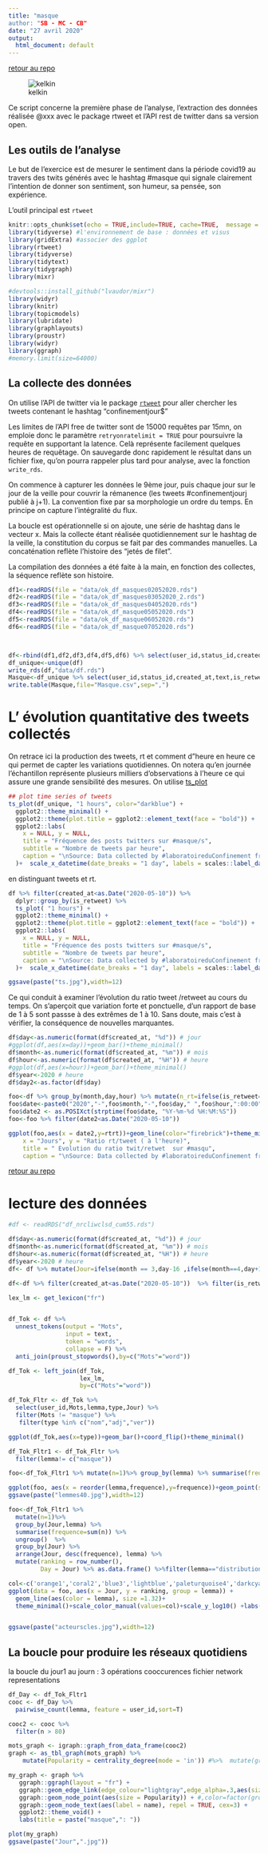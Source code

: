 ```yaml
---
title: "masque
author: "SB - MC - CB"
date: "27 avril 2020"
output:
  html_document: default
---
```

[retour au repo](https://github.com/BenaventC/BarometreConfinement)

![kelkin](kelkin.png)


Ce script concerne la première phase de l'analyse, l'extraction des données réalisée @xxx  avec le package rtweet et l'API rest de twitter dans sa version open.



## Les outils de l'analyse

Le but de l'exercice est de mesurer le sentiment dans la période covid19 au travers des twits générés avec le hashtag #masque qui signale clairement l'intention de donner son sentiment, son humeur, sa pensée, son expérience. 

L'outil principal est `rtweet`


```r
knitr::opts_chunk$set(echo = TRUE,include=TRUE, cache=TRUE,  message = FALSE, warning=FALSE)
library(tidyverse) #l'environnement de base : données et visus
library(gridExtra) #associer des ggplot
library(rtweet)
library(tidyverse)
library(tidytext)
library(tidygraph)
library(mixr)

#devtools::install_github("lvaudor/mixr")
library(widyr)
library(knitr)
library(topicmodels)
library(lubridate)
library(graphlayouts)
library(proustr)
library(widyr)
library(ggraph)
#memory.limit(size=64000)
```

## La collecte des données

On utilise l'API de twitter via le package [`rtweet`](https://rtweet.info/articles/intro.html) pour aller chercher les tweets contenant le hashtag "confinementjour$" 

Les limites de l'API free de twitter sont de 15000 requêtes par 15mn, on emploie donc le paramètre `retryonratelimit = TRUE` pour poursuivre la requête en supportant la latence. Celà représente facilement quelques heures de requêtage. On sauvegarde donc rapidement le résultat dans un fichier fixe, qu'on pourra rappeler plus tard pour analyse, avec la fonction `write_rds`.

On commence à capturer les données le 9ème jour, puis chaque jour sur le jour de la veille pour couvrir la rémanence (les tweets #confinementjourj publié à j+1). La convention fixe par sa morphologie un ordre du temps. En principe on capture l'intégralité du flux.

La boucle est opérationnelle si on ajoute, une série de hashtag dans le vecteur x. Mais la collecte étant réalisée quotidiennement sur le hashtag de la veille, la constitution du corpus se fait par des commandes manuelles. La concaténation reflète l'histoire des "jetés de filet".



La compilation des données a été faite à la main, en fonction des collectes, la séquence reflète son histoire.

```r

df1<-readRDS(file = "data/ok_df_masques02052020.rds")
df2<-readRDS(file = "data/ok_df_masques03052020_2.rds")
df3<-readRDS(file = "data/ok_df_masques04052020.rds")
df4<-readRDS(file = "data/ok_df_masque05052020.rds")
df5<-readRDS(file = "data/ok_df_masque06052020.rds")
df6<-readRDS(file = "data/ok_df_masque07052020.rds")



df<-rbind(df1,df2,df3,df4,df5,df6) %>% select(user_id,status_id,created_at,screen_name,text,quoted_text,quoted_status_id,source,display_text_width,is_quote,is_retweet,favorite_count,retweet_count,quote_count,reply_count, media_type, lang,  country, country_code, name,location, description, place_name,friends_count, followers_count,statuses_count,listed_count, favourites_count, account_created_at, verified,hashtags,mentions_screen_name)
df_unique<-unique(df)
write_rds(df,"data/df.rds")
Masque<-df_unique %>% select(user_id,status_id,created_at,text,is_retweet,favourites_count,retweet_count,quote_count,reply_count)
write.table(Masque,file="Masque.csv",sep=",")
```

# L' évolution quantitative des tweets collectés

On retrace ici la production des tweets, rt et comment d"heure en heure ce qui permet de capter les variations quotidiennes. On notera qu'en journée l'échantillon représente plusieurs milliers d'observations à l'heure ce qui assure une grande sensibilité des mesures. On utilise [ts_plot](https://cran.r-project.org/web/packages/TSstudio/vignettes/Plotting_Time_Series.html)

```r
## plot time series of tweets
ts_plot(df_unique, "1 hours", color="darkblue") +
  ggplot2::theme_minimal() +
  ggplot2::theme(plot.title = ggplot2::element_text(face = "bold")) +
  ggplot2::labs(
    x = NULL, y = NULL,
    title = "Fréquence des posts twitters sur #masque/s",
    subtitle = "Nombre de tweets par heure",
    caption = "\nSource: Data collected by #laboratoireduConfinement from Twitter's REST API via rtweet"
  )+  scale_x_datetime(date_breaks = "1 day", labels = scales::label_date_short())
```

 en distinguant tweets et rt.
 
```r
df %>% filter(created_at<as.Date("2020-05-10")) %>%
  dplyr::group_by(is_retweet) %>%
  ts_plot( "1 hours") +
  ggplot2::theme_minimal() +
  ggplot2::theme(plot.title = ggplot2::element_text(face = "bold")) +
  ggplot2::labs(
    x = NULL, y = NULL,
    title = "Fréquence des posts twitters sur #masque/s",
    subtitle = "Nombre de tweets par heure",
    caption = "\nSource: Data collected by #laboratoireduConfinement from Twitter's REST API via rtweet"
  )+  scale_x_datetime(date_breaks = "1 day", labels = scales::label_date_short())

ggsave(paste("ts.jpg"),width=12)

```

Ce qui conduit à examiner l'évolution du ratio tweet /retweet au cours du temps. On s'aperçoit que variation forte et ponctuelle, d'un rapport de base de 1 à 5 sont passse à des extrêmes de 1 à 10. Sans doute, mais c'est à vérifier, la conséquence de nouvelles marquantes.

```r
df$day<-as.numeric(format(df$created_at, "%d")) # jour
#ggplot(df,aes(x=day))+geom_bar()+theme_minimal()
df$month<-as.numeric(format(df$created_at, "%m")) # mois
df$hour<-as.numeric(format(df$created_at, "%H")) # heure
#ggplot(df,aes(x=hour))+geom_bar()+theme_minimal()
df$year<-2020 # heure
df$day2<-as.factor(df$day)

foo<-df %>% group_by(month,day,hour) %>% mutate(n_rt=ifelse(is_retweet==TRUE,1,0),n_tw=ifelse(is_retweet==TRUE,0,1)) %>%summarise(n_rt=sum(n_rt),n_tw=sum(n_tw)) %>% mutate(rtrt=n_rt/n_tw)
foo$date<-paste0("2020","-",foo$month,"-",foo$day," ",foo$hour,":00:00")
foo$date2 <- as.POSIXct(strptime(foo$date, "%Y-%m-%d %H:%M:%S"))
foo<-foo %>% filter(date2<as.Date("2020-05-10"))

ggplot(foo,aes(x = date2,y=rtrt))+geom_line(color="firebrick")+theme_minimal()+labs(
    x = "Jours", y = "Ratio rt/tweet ( à l'heure)",
    title = " Evolution du ratio twit/retwet  sur #masqu",
    caption = "\nSource: Data collected by #laboratoireduConfinement from Twitter's REST API via rtweet")+  scale_x_datetime(date_breaks = "1 day", labels = scales::label_date_short()) #+scale_y_log10()

```

[retour au repo](https://github.com/BenaventC/BarometreConfinement)





# lecture des données

```r

#df <- readRDS("df_nrcliwclsd_cum55.rds")

df$day<-as.numeric(format(df$created_at, "%d")) # jour
df$month<-as.numeric(format(df$created_at, "%m")) # mois
df$hour<-as.numeric(format(df$created_at, "%H")) # heure
df$year<-2020 # heure
df<- df %>% mutate(Jour=ifelse(month == 3,day-16 ,ifelse(month==4,day+15,ifelse(month==5,day+45,0))))

df<-df %>% filter(created_at<as.Date("2020-05-10"))  %>% filter(is_retweet==FALSE)

```

```r

lex_lm <- get_lexicon("fr")


df_Tok <- df %>%
  unnest_tokens(output = "Mots",
                input = text,
                token = "words",
                collapse = F) %>%
  anti_join(proust_stopwords(),by=c("Mots"="word"))

df_Tok <- left_join(df_Tok,
                    lex_lm,
                    by=c("Mots"="word"))

df_Tok_Fltr <- df_Tok %>%
  select(user_id,Mots,lemma,type,Jour) %>%
  filter(Mots != "masque") %>%
   filter(type %in% c("nom","adj","ver")) 

ggplot(df_Tok,aes(x=type))+geom_bar()+coord_flip()+theme_minimal()

df_Tok_Fltr1 <- df_Tok_Fltr %>%
  filter(lemma!= c("masque"))

foo<-df_Tok_Fltr1 %>% mutate(n=1)%>% group_by(lemma) %>% summarise(frequence=sum(n)) %>% top_n(40, frequence)

ggplot(foo, aes(x = reorder(lemma,frequence),y=frequence))+geom_point(stat="identity", color="darkblue")+coord_flip()+theme_minimal()+labs(title="Les 40 lemmes les plus fréquents",y="Lemmes")
ggsave(paste("lemmes40.jpg"),width=12)

foo<-df_Tok_Fltr1 %>% 
  mutate(n=1)%>% 
  group_by(Jour,lemma) %>% 
  summarise(frequence=sum(n)) %>%
  ungroup()  %>%
  group_by(Jour) %>% 
  arrange(Jour, desc(frequence), lemma) %>% 
  mutate(ranking = row_number(),
         Day = Jour) %>% as.data.frame() %>%filter(lemma=="distribution"|lemma=="stock"|lemma=="gouvernement"|lemma=="prix")

col<-c('orange1','coral2','blue3','lightblue','paleturquoise4','darkcyan')
ggplot(data = foo, aes(x = Jour, y = ranking, group = lemma)) +
  geom_line(aes(color = lemma), size =1.32)+
  theme_minimal()+scale_color_manual(values=col)+scale_y_log10() +labs(title ="Evolution du ranking des lemmes")+xlim(40,55) #scale_y_reverse(breaks = 1:nrow(foo))


ggsave(paste("acteurscles.jpg"),width=12)

```



## La boucle pour produire les réseaux quotidiens

la boucle du jour1 au journ : 3 opérations
cooccurences
fichier network
representations

```r





df_Day <- df_Tok_Fltr1
cooc <- df_Day %>%
  pairwise_count(lemma, feature = user_id,sort=T) 

cooc2 <- cooc %>%
  filter(n > 80)

mots_graph <- igraph::graph_from_data_frame(cooc2)
graph <- as_tbl_graph(mots_graph) %>% 
    mutate(Popularity = centrality_degree(mode = 'in')) #%>%  mutate(group = group_spinglass())

my_graph <- graph %>% 
   ggraph::ggraph(layout = "fr") +
   ggraph::geom_edge_link(edge_colour="lightgray",edge_alpha=.3,aes(size = n)) +
   ggraph::geom_node_point(aes(size = Popularity)) + #,color=factor(group)
   ggraph::geom_node_text(aes(label = name), repel = TRUE, cex=3) +
   ggplot2::theme_void() + 
   labs(title = paste("masque",": "))

plot(my_graph)
ggsave(paste("Jour",".jpg"))


```
